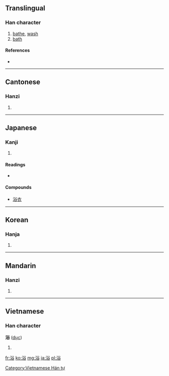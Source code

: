 ==Translingual==

===Han character===
{{Han char|rn=85|rad=水|as=07|sn=10|four=3816<sub>8</sub>|canj=水金人口 (ECOR)}}

# [[bathe]], [[wash]]
# [[bath]]

====References====
* {{Han ref|kx=0625.090|dkj=17496|dj=1023.060|hdz=31629.030|uh=6D74|ud=28020|bh=AF44|bd=44868}}

----

==Cantonese==

===Hanzi===
{{yue-hanzi|jyut=|y=yuk6}}

# {{defn|lang=yue|sort=水07}}

----

==Japanese==

===Kanji===
{{ja-kanji|grade=4|rs=水07}}

# {{defn|lang=ja|sort=水07}}

====Readings====
* {{ja-readings|on=[[よく]] (''yoku'')|kun=[[あびる]] ([[浴びる]], ''[[abiru]]''), [[あびせる]] ([[浴びせる]], ''[[abiseru]]'')|nanori=[[あみ]] (''ami''), [[えき]] (''eki''), [[さこ]] (''sako'')}}

====Compounds====
* [[浴衣]]

----

==Korean==

===Hanja===
{{ko-hanja|hangeul=욕|eumhun=|rv=yok|mr=yok|y=yok}}

# {{defn|lang=ko|sort=水07}}

----

==Mandarin==

===Hanzi===
{{cmn-hanzi|pin=[[yù]] ([[yu4]])|wg=yü<sup>4</sup>}}

# {{defn|lang=cmn|sort=水07}}

----

==Vietnamese==

===Han character===
'''浴''' ([[dục]])

# {{defn|lang=vi}}

[[Category:Vietnamese Hán tự]]

[[fr:浴]]
[[ko:浴]]
[[mg:浴]]
[[ja:浴]]
[[pl:浴]]